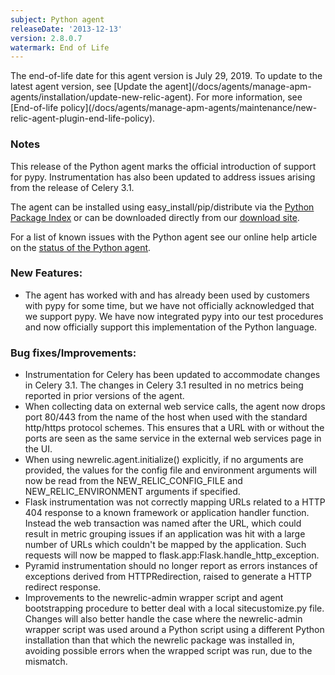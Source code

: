```yaml
---
subject: Python agent
releaseDate: '2013-12-13'
version: 2.8.0.7
watermark: End of Life
---
```


<Callout variant="important">
  The end-of-life date for this agent version is July 29, 2019. To update to the latest agent version, see [Update the agent](/docs/agents/manage-apm-agents/installation/update-new-relic-agent). For more information, see [End-of-life policy](/docs/agents/manage-apm-agents/maintenance/new-relic-agent-plugin-end-life-policy).
</Callout>

### Notes

This release of the Python agent marks the official introduction of support for pypy. Instrumentation has also been updated to address issues arising from the release of Celery 3.1.

The agent can be installed using easy_install/pip/distribute via the [Python Package Index](https://pypi.python.org/pypi/newrelic) or can be downloaded directly from our [download site](http://download.newrelic.com/python_agent/release/).

For a list of known issues with the Python agent see our online help article on the [status of the Python agent](https://newrelic.com/docs/python/status-of-python-agent).

### New Features:

* The agent has worked with and has already been used by customers with pypy for some time, but we have not officially acknowledged that we support pypy. We have now integrated pypy into our test procedures and now officially support this implementation of the Python language.

### Bug fixes/Improvements:

* Instrumentation for Celery has been updated to accommodate changes in Celery 3.1. The changes in Celery 3.1 resulted in no metrics being reported in prior versions of the agent.
* When collecting data on external web service calls, the agent now drops port 80/443 from the name of the host when used with the standard http/https protocol schemes. This ensures that a URL with or without the ports are seen as the same service in the external web services page in the UI.
* When using newrelic.agent.initialize() explicitly, if no arguments are provided, the values for the config file and environment arguments will now be read from the NEW_RELIC_CONFIG_FILE and NEW_RELIC_ENVIRONMENT arguments if specified.
* Flask instrumentation was not correctly mapping URLs related to a HTTP 404 response to a known framework or application handler function. Instead the web transaction was named after the URL, which could result in metric grouping issues if an application was hit with a large number of URLs which couldn't be mapped by the application. Such requests will now be mapped to flask.app:Flask.handle_http_exception.
* Pyramid instrumentation should no longer report as errors instances of exceptions derived from HTTPRedirection, raised to generate a HTTP redirect response.
* Improvements to the newrelic-admin wrapper script and agent bootstrapping procedure to better deal with a local sitecustomize.py file. Changes will also better handle the case where the newrelic-admin wrapper script was used around a Python script using a different Python installation than that which the newrelic package was installed in, avoiding possible errors when the wrapped script was run, due to the mismatch.
